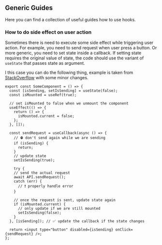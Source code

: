 ## Generic Guides

Here you can find a collection of useful guides how to use hooks.

### How to do side effect on user action

Sometimes there is need to execute some side effect while triggering user action.
For example, you need to send request when user press a button. Or more generic,
you need to set state inside a callback. If setting state requires the original value of state,
the code should use the variant of `useState` that passes state as argument.

I this case you can do the following thing, example is taken from [StackOverflow](https://stackoverflow.com/questions/55647287/how-to-send-request-on-click-react-hooks-way)
with some minor changes.

```tsx
export const SomeComponent = () => {
  const [isSending, setIsSending] = useState(false);
  const isMounted = useRef(true);

  // set isMounted to false when we unmount the component
  useEffect(() => {
    return () => {
      isMounted.current = false;
    };
  }, []);

  const sendRequest = useCallback(async () => {
    // ⛔ don't send again while we are sending
    if (isSending) {
      return;
    }
    // update state
    setIsSending(true);

    try {
    // send the actual request
    await API.sendRequest();
    catch (err) {
      // ❗ properly handle error
    }

    // once the request is sent, update state again
    if (isMounted.current) {
      // only update if we are still mounted
      setIsSending(false);
    }
  }, [isSending]); // ✅ update the callback if the state changes

  return <input type="button" disabled={isSending} onClick={sendRequest} />;
};
```
